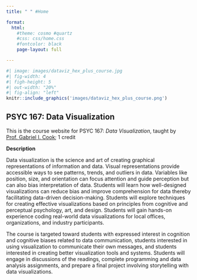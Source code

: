 ```yaml
---
title: " " #Home

format:
  html: 
    #theme: cosmo #quartz
    #css: css/home.css
    #fontcolor: black
    page-layout: full

---
```


```r
#| image: images/dataviz_hex_plus_course.jpg
#| fig-width: 4
#| figh-height: 5
#| out-width: "20%"
#| fig-align: "left"
knitr::include_graphics('images/dataviz_hex_plus_course.png')
```


## **PSYC 167: Data Visualization**

This is the course website for PSYC 167: *Data Visualization*, taught by [Prof. Gabriel I. Cook](https://gabrielcook.xyz); 1 credit

**Description**

Data visualization is the science and art of creating graphical representations of information and data. Visual representations provide accessible ways to see patterns, trends, and outliers in data. Variables like position, size, and orientation can focus attention and guide perception but can also bias interpretation of data. Students will learn how well-designed visualizations can reduce bias and improve comprehension for data thereby facilitating data-driven decision-making. Students will explore techniques for creating effective visualizations based on principles from cognitive and perceptual psychology, art, and design. Students will gain hands-on experience coding real-world data visualizations for local offices, organizations, and industry participants.

The course is targeted toward students with expressed interest in cognition and cognitive biases related to data communication, students interested in using visualization to communicate their own messages, and students interested in creating better visualization tools and systems. Students will engage in discussions of the readings, complete programming and data analysis assignments, and prepare a final project involving storytelling with data visualizations. 

